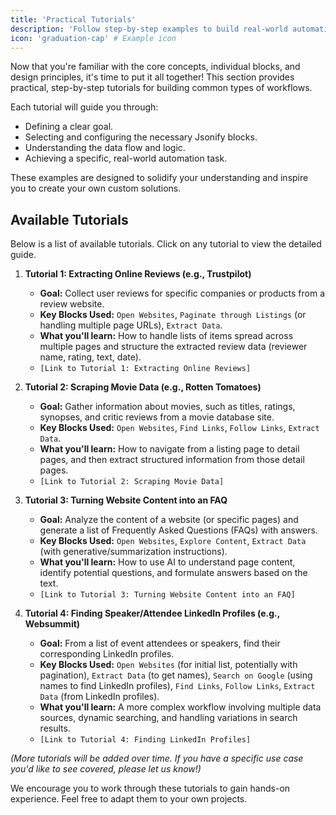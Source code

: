 ```yaml
---
title: 'Practical Tutorials'
description: 'Follow step-by-step examples to build real-world automations with Jsonify.'
icon: 'graduation-cap' # Example icon
---
```


Now that you're familiar with the core concepts, individual blocks, and design principles, it's time to put it all together! This section provides practical, step-by-step tutorials for building common types of workflows.

Each tutorial will guide you through:
* Defining a clear goal.
* Selecting and configuring the necessary Jsonify blocks.
* Understanding the data flow and logic.
* Achieving a specific, real-world automation task.

These examples are designed to solidify your understanding and inspire you to create your own custom solutions.

## Available Tutorials

Below is a list of available tutorials. Click on any tutorial to view the detailed guide.

1.  **Tutorial 1: Extracting Online Reviews (e.g., Trustpilot)**
    * **Goal:** Collect user reviews for specific companies or products from a review website.
    * **Key Blocks Used:** `Open Websites`, `Paginate through Listings` (or handling multiple page URLs), `Extract Data`.
    * **What you'll learn:** How to handle lists of items spread across multiple pages and structure the extracted review data (reviewer name, rating, text, date).
    * `[Link to Tutorial 1: Extracting Online Reviews]`

2.  **Tutorial 2: Scraping Movie Data (e.g., Rotten Tomatoes)**
    * **Goal:** Gather information about movies, such as titles, ratings, synopses, and critic reviews from a movie database site.
    * **Key Blocks Used:** `Open Websites`, `Find Links`, `Follow Links`, `Extract Data`.
    * **What you'll learn:** How to navigate from a listing page to detail pages, and then extract structured information from those detail pages.
    * `[Link to Tutorial 2: Scraping Movie Data]`

3.  **Tutorial 3: Turning Website Content into an FAQ**
    * **Goal:** Analyze the content of a website (or specific pages) and generate a list of Frequently Asked Questions (FAQs) with answers.
    * **Key Blocks Used:** `Open Websites`, `Explore Content`, `Extract Data` (with generative/summarization instructions).
    * **What you'll learn:** How to use AI to understand page content, identify potential questions, and formulate answers based on the text.
    * `[Link to Tutorial 3: Turning Website Content into an FAQ]`

4.  **Tutorial 4: Finding Speaker/Attendee LinkedIn Profiles (e.g., Websummit)**
    * **Goal:** From a list of event attendees or speakers, find their corresponding LinkedIn profiles.
    * **Key Blocks Used:** `Open Websites` (for initial list, potentially with pagination), `Extract Data` (to get names), `Search on Google` (using names to find LinkedIn profiles), `Find Links`, `Follow Links`, `Extract Data` (from LinkedIn profiles).
    * **What you'll learn:** A more complex workflow involving multiple data sources, dynamic searching, and handling variations in search results.
    * `[Link to Tutorial 4: Finding LinkedIn Profiles]`

*(More tutorials will be added over time. If you have a specific use case you'd like to see covered, please let us know!)*

We encourage you to work through these tutorials to gain hands-on experience. Feel free to adapt them to your own projects.